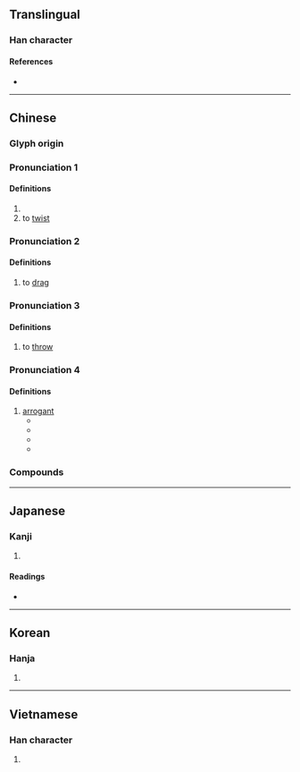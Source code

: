 {{character info/new}}
==Translingual==

===Han character===
{{Han char|rn=64|rad=手|as=06|sn=9|four=55006|canj=QLWP|ids=⿰扌曳}}

====References====
* {{Han ref|kx=0428.230|dkj=12013|dj=0777.170|hdz=31869.030|uh=62FD|ud=25341|bh=ABFB|bd=44027}}

----

==Chinese==

===Glyph origin===
{{Han etym}}

<!--|mn=chhōa-->{{attention|zh}}

===Pronunciation 1===
{{zh-forms}}
{{zh-pron
|m=yè
|c=jai6
|oc=y
|cat=v
}}

====Definitions====
{{zh-hanzi}}

# {{zh-alt-form|曳|to [[drag]]; to [[tow]]}}
# to [[twist]] {{rfv-sense|zh}}

===Pronunciation 2===
{{zh-forms|alt=𢶀}}
{{zh-pron
|m=zhuài
|cat=v
}}

====Definitions====
{{zh-hanzi}}

# to [[drag]]

===Pronunciation 3===
{{zh-forms}}
{{zh-pron
|m=zhuāi
|cat=v
}}

====Definitions====
{{zh-hanzi}}

# {{lb|zh|dialectal|_|Mandarin}} to [[throw]]

===Pronunciation 4===
{{zh-forms|alt=跩}}
{{zh-pron
|m=zhuǎi
|cat=a
}}

====Definitions====
{{zh-hanzi}}

# [[arrogant]]
#* {{zh-x|你 別 以為{wéi} 有 你 爸 給 你 撐腰，你 就 可以 拽{zhuǎi} 起來{lai}。|[https://www.bilibili.com/bangumi/play/ep127377] (08:16) {{w|zh:情深深雨濛濛|情深深雨濛濛}}, {{w|Chiung Yao}}, 2001}}
#* {{zh-x|有 些 拽{zhuǎi}.的.跟.二.五.八.萬.似{shì}的 人，好像 也 沒有 做 對 什麼 呀。|[http://ent.ifeng.com/a/20180306/43032866_0.shtml]}}
#* {{zh-x|^謝 ^娜{nà} 調{tiáo}皮 回應 被 ^道-明-寺 cue：這麼 拽{zhuǎi} 約 出來 聊 一 聊|[http://hlj.people.com.cn/n2/2018/0720/c220036-31837952.html]}}
#* {{zh-x|穿 上 時髦 工裝 褲，這 條 街 就 你 最 拽{zhuǎi} 最 cool ~|[http://www.sohu.com/a/250310714_100173435]}}

===Compounds===
{{zh-der|勾拽|巴拽|拖鎗拽棒|拽耙扶犁|拽象拖犀|拖麻拽布|拽欛扶犁|拽塌|拽扎|橫拖倒拽|拽巷邏街|扯扯拽拽|拖拽|拽巷攞街|東扯西拽|生拖死拽|生拉硬拽|拽滿|死拉活拽|拽大拳|拽布拖麻|拽布披麻|繃拽|輪鎗拽步|連拖帶拽|繃繃拽拽|苦繃苦拽}}

----

==Japanese==

===Kanji===
{{ja-kanji|grade=|rs=手06}}

# {{defn|lang=ja|sort=手06}}

====Readings====
* {{ja-readings|on=[[えい]] (ei), [[えつ]] (etsu), [[えち]] (echi), [[せい]] (sei)|kun=[[ひく]] (hiku)}}

----

==Korean==

===Hanja===
{{ko-hanja|hangeul=예|eumhun=|rv=ye|mr=ye|y=yey}}

# {{defn|lang=ko|sort=手06}}

----

==Vietnamese==

===Han character===
{{vi-hantu|[[dìa]], [[duệ]], [[dấy]]|rs=手06}}

# {{defn|lang=vi|sort=手06}}
